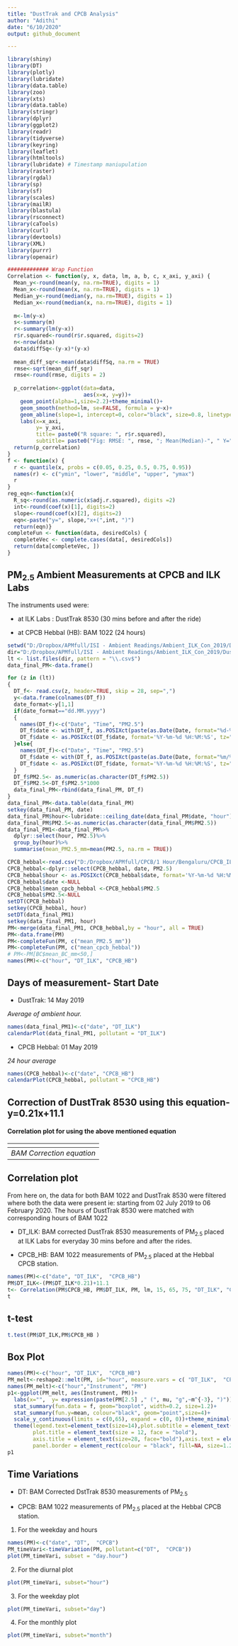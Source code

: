 ```yaml
---
title: "DustTrak and CPCB Analysis"
author: "Adithi"
date: "6/10/2020"
output: github_document

---
```


```r
library(shiny)
library(DT)
library(plotly)
library(lubridate)
library(data.table)
library(zoo)
library(xts)
library(data.table)
library(stringr)
library(dplyr)
library(ggplot2)
library(readr)
library(tidyverse)
library(keyring)
library(leaflet)
library(htmltools)
library(lubridate) # Timestamp maniupulation
library(raster)
library(rgdal)
library(sp)
library(sf)
library(scales)
library(mailR)
library(blastula)
library(rsconnect)
library(caTools)
library(curl)
library(devtools)
library(XML)
library(purrr)
library(openair)

############# Wrap Function
Correlation <- function(y, x, data, lm, a, b, c, x_axi, y_axi) {
  Mean_y<-round(mean(y, na.rm=TRUE), digits = 1)
  Mean_x<-round(mean(x, na.rm=TRUE), digits = 1)
  Median_y<-round(median(y, na.rm=TRUE), digits = 1)
  Median_x<-round(median(x, na.rm=TRUE), digits = 1)
  
  m<-lm(y~x)
  s<-summary(m)
  r<-summary(lm(y~x))
  r$r.squared<-round(r$r.squared, digits=2)
  n<-nrow(data)
  data$diffSq<-(y-x)*(y-x)
  
  mean_diff_sqr<-mean(data$diffSq, na.rm = TRUE)
  rmse<-sqrt(mean_diff_sqr)
  rmse<-round(rmse, digits = 2)
  
  p_correlation<-ggplot(data=data,
                        aes(x=x, y=y))+
    geom_point(alpha=1,size=2.2)+theme_minimal()+
    geom_smooth(method=lm, se=FALSE, formula = y~x)+
    geom_abline(slope=1, intercept=0, color="black", size=0.8, linetype="dashed")+
    labs(x=x_axi,
         y= y_axi,
         title= paste0("R square: ", r$r.squared),
         subtitle= paste0("Fig: RMSE: ", rmse, "; Mean(Median)-", " Y=", Mean_y,"(",Median_y, ")", "; X=", Mean_x,"(",Median_x, ")", " (ug/m3);"))+ annotate("text", label = reg_eqn(s), x =a, y = b) +theme(legend.text=element_text(size=12),plot.title = element_text(size = 14, face = "bold"),plot.subtitle = element_text(size = 10, face = "bold"), axis.title = element_text(size=18),axis.text = element_text(size = 16, face = "bold"), panel.border = element_rect(colour = "black", fill=NA, size=1.2))+scale_x_continuous(limits=c(0,c))+scale_y_continuous(limits=c(0,c))
  return(p_correlation)
}
f <- function(x) {
  r <- quantile(x, probs = c(0.05, 0.25, 0.5, 0.75, 0.95))
  names(r) <- c("ymin", "lower", "middle", "upper", "ymax")
  r
}
reg_eqn<-function(x){
  R_sq<-round(as.numeric(x$adj.r.squared), digits =2)
  int<-round(coef(x)[1], digits=2)
  slope<-round(coef(x)[2], digits=2)
  eqn<-paste("y=", slope,"x+(",int, ")")
  return(eqn)}
completeFun <- function(data, desiredCols) {
  completeVec <- complete.cases(data[, desiredCols])
  return(data[completeVec, ])
}
```

## PM<sub>2.5</sub> Ambient Measurements at CPCB and ILK Labs

The instruments used were: 

- at ILK Labs : DustTrak 8530 (30 mins before and after the ride)

- at CPCB Hebbal (HB): BAM 1022 (24 hours)


```r
setwd("D:/Dropbox/APMfull/ISI - Ambient Readings/Ambient_ILK_Con_2019/DustTrak")
dir="D:/Dropbox/APMfull/ISI - Ambient Readings/Ambient_ILK_Con_2019/DustTrak"
lt <- list.files(dir, pattern = "\\.csv$")
data_final_PM<-data.frame()

for (z in (lt))
{
  DT_f<- read.csv(z, header=TRUE, skip = 28, sep=",")
  y<-data.frame(colnames(DT_f))
  date_format<-y[1,1]
  if(date_format=="dd.MM.yyyy")
  {
    names(DT_f)<-c("Date", "Time", "PM2.5")
    DT_f$date <- with(DT_f, as.POSIXct(paste(as.Date(Date, format="%d-%m-%Y"), Time)))
    DT_f$date <- as.POSIXct(DT_f$date, format='%Y-%m-%d %H:%M:%S', tz="Asia/Kolkata")
  }else{
    names(DT_f)<-c("Date", "Time", "PM2.5")
    DT_f$date <- with(DT_f, as.POSIXct(paste(as.Date(Date, format="%m/%d/%Y"), Time)))
    DT_f$date <- as.POSIXct(DT_f$date, format='%Y-%m-%d %H:%M:%S', tz="Asia/Kolkata")
  }
  DT_f$PM2.5<- as.numeric(as.character(DT_f$PM2.5))
  DT_f$PM2.5<-DT_f$PM2.5*1000
  data_final_PM<-rbind(data_final_PM, DT_f)
}
data_final_PM<-data.table(data_final_PM)
setkey(data_final_PM, date)
data_final_PM$hour<-lubridate::ceiling_date(data_final_PM$date, "hour")
data_final_PM$PM2.5<-as.numeric(as.character(data_final_PM$PM2.5))
data_final_PM1<-data_final_PM%>%
  dplyr::select(hour, PM2.5)%>%
  group_by(hour)%>%
  summarise(mean_PM2.5_mm=mean(PM2.5, na.rm = TRUE))

CPCB_hebbal<-read.csv("D:/Dropbox/APMfull/CPCB/1 Hour/Bengaluru/CPCB_ILK/Hebbal/Hebbal_hourly.csv")
CPCB_hebbal<-dplyr::select(CPCB_hebbal, date, PM2.5)
CPCB_hebbal$hour <- as.POSIXct(CPCB_hebbal$date, format='%Y-%m-%d %H:%M:%S', tz="Asia/Kolkata")
CPCB_hebbal$date <-NULL
CPCB_hebbal$mean_cpcb_hebbal <-CPCB_hebbal$PM2.5
CPCB_hebbal$PM2.5<-NULL
setDT(CPCB_hebbal)
setkey(CPCB_hebbal, hour)
setDT(data_final_PM1)
setkey(data_final_PM1, hour)
PM<-merge(data_final_PM1, CPCB_hebbal,by = "hour", all = TRUE)
PM<-data.frame(PM)
PM<-completeFun(PM, c("mean_PM2.5_mm"))
PM<-completeFun(PM, c("mean_cpcb_hebbal"))
# PM<-PM[BC$mean_BC_mm<50,]
names(PM)<-c("hour", "DT_ILK", "CPCB_HB")

```

## Days of measurement- Start Date


- DustTrak: 14 May 2019

_Average of ambient hour._

```r
names(data_final_PM1)<-c("date", "DT_ILK")
calendarPlot(data_final_PM1, pollutant = "DT_ILK")
```

- CPCB Hebbal: 01 May 2019

_24 hour average_

```r
names(CPCB_hebbal)<-c("date", "CPCB_HB")
calendarPlot(CPCB_hebbal, pollutant = "CPCB_HB")
```


## Correction of DustTrak 8530 using this equation- y=0.21x+11.1

#### Correlation plot for using the above mentioned equation

| ![\Uncorrected{fig: `DT8530_PM2.5`}](D:/Dropbox/ILKConsultancy/ambient_data/Image3.JPG) | 
|:--:| 
| *BAM Correction equation* |


## Correlation plot

From here on, the data for both BAM 1022 and DustTrak 8530 were filtered where both the data were present ie: starting from 02 July 2019 to 06 February 2020. The hours of DustTrak 8530 were matched with corresponding hours of BAM 1022

- DT_ILK: BAM corrected DustTrak 8530 measurements of PM<sub>2.5</sub> placed at ILK Labs for everyday 30 mins before and after the rides.

- CPCB_HB: BAM 1022 measurements of PM<sub>2.5</sub> placed at the Hebbal CPCB station.



```r
names(PM)<-c("date", "DT_ILK",  "CPCB_HB")
PM$DT_ILK<-(PM$DT_ILK*0.21)+11.1
t<- Correlation(PM$CPCB_HB, PM$DT_ILK, PM, lm, 15, 65, 75, "DT_ILK", "CPCB_HB")
t
```

## t-test

```r
t.test(PM$DT_ILK,PM$CPCB_HB )
```

## Box Plot


```r
names(PM)<-c("hour", "DT_ILK",  "CPCB_HB")
PM_melt<-reshape2::melt(PM, id="hour", measure.vars = c( "DT_ILK",  "CPCB_HB") )
names(PM_melt)<-c("hour","Instrument", "PM")
p1<-ggplot(PM_melt, aes(Instrument, PM))+ 
  labs(x="",  y= expression(paste(PM[2.5] ," (", mu, "g",~m^{-3}, ")")),title=paste0(""))+
  stat_summary(fun.data = f, geom="boxplot", width=0.2, size=1.2)+  
  stat_summary(fun.y=mean, colour="black", geom="point",size=4)+
  scale_y_continuous(limits = c(0,65), expand = c(0, 0))+theme_minimal()+
  theme(legend.text=element_text(size=14),plot.subtitle = element_text(size = 10, face = "bold"),
        plot.title = element_text(size = 12, face = "bold"), 
        axis.title = element_text(size=28, face="bold"),axis.text = element_text(size = 28, colour = "black",face = "bold"),
        panel.border = element_rect(colour = "black", fill=NA, size=1.2),axis.text.x = element_blank() ) + annotate("text", label = "DT_ILK", x ="DT_ILK", y =60, size=6, face="bold")+ annotate("text", label = "CPCB_HB", x ="CPCB_HB", y =60, size=6, face="bold")
p1


```


## Time Variations


- DT: BAM Corrected DstTrak 8530 measurements of PM<sub>2.5</sub>

- CPCB: BAM 1022 measurements of PM<sub>2.5</sub> placed at the Hebbal CPCB station.


1. For the weekday and hours  

```r
names(PM)<-c("date", "DT",  "CPCB")
PM_timeVari<-timeVariation(PM, pollutant=c("DT",  "CPCB"))
plot(PM_timeVari, subset = "day.hour") 
```



2. For the diurnal plot

```r
plot(PM_timeVari, subset="hour") 
```

3. For the weekday plot

```r
plot(PM_timeVari, subset="day") 
```

4. For the monthly plot

```r
plot(PM_timeVari, subset="month") 

```

